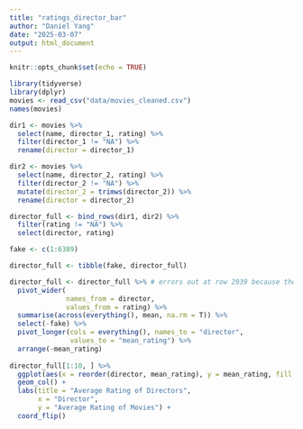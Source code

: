 ```yaml
---
title: "ratings_director_bar"
author: "Daniel Yang"
date: "2025-03-07"
output: html_document
---
```


```r
knitr::opts_chunk$set(echo = TRUE)
```

```r
library(tidyverse)
library(dplyr)
movies <- read_csv("data/movies_cleaned.csv")
names(movies)
```

```r
dir1 <- movies %>% 
  select(name, director_1, rating) %>% 
  filter(director_1 != "NA") %>% 
  rename(director = director_1)

dir2 <- movies %>% 
  select(name, director_2, rating) %>% 
  filter(director_2 != "NA") %>% 
  mutate(director_2 = trimws(director_2)) %>% 
  rename(director = director_2)

director_full <- bind_rows(dir1, dir2) %>% 
  filter(rating != "NA") %>% 
  select(director, rating)

fake <- c(1:6389)

director_full <- tibble(fake, director_full)

director_full <- director_full %>% # errors out at row 2939 because there are multiple entries with the same movie and director that have different ratings
  pivot_wider(
              names_from = director,
              values_from = rating) %>% 
  summarise(across(everything(), mean, na.rm = T)) %>% 
  select(-fake) %>% 
  pivot_longer(cols = everything(), names_to = "director",
               values_to = "mean_rating") %>% 
  arrange(-mean_rating) 
  
director_full[1:10, ] %>% 
  ggplot(aes(x = reorder(director, mean_rating), y = mean_rating, fill = director)) +
  geom_col() +
  labs(title = "Average Rating of Directors",
       x = "Director",
       y = "Average Rating of Movies") +
  coord_flip()

```

